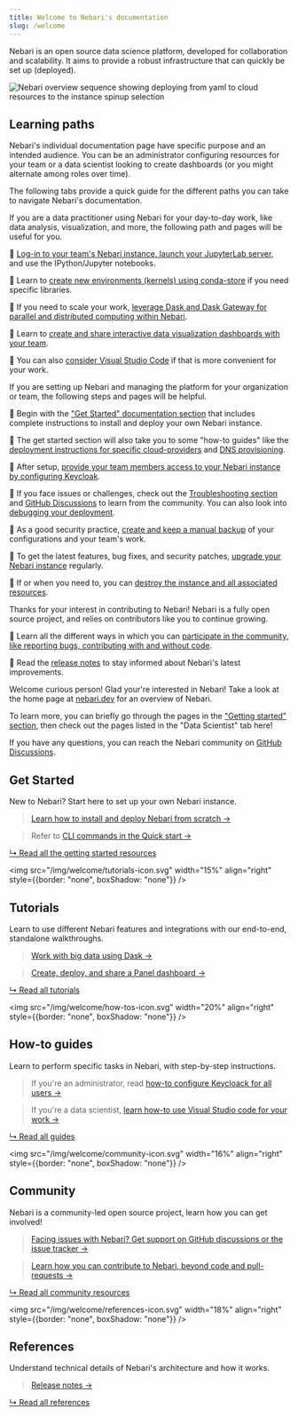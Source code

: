 ```yaml
---
title: Welcome to Nebari's documentation
slug: /welcome
---
```


Nebari is an open source data science platform, developed for collaboration and scalability.
It aims to provide a robust infrastructure that can quickly be set up (deployed).

![Nebari overview sequence showing deploying from yaml to cloud resources to the instance spinup selection](/img/welcome/nebari_overview_sequence.png)

## Learning paths

Nebari's individual documentation page have specific purpose and an intended audience.
You can be an administrator configuring resources for your team or a data scientist looking to create dashboards (or you might alternate among roles over time).

The following tabs provide a quick guide for the different paths you can take to navigate Nebari's documentation.


<Tabs>
  <TabItem value="data-practitioner" label="Data practitioner" default>

If you are a data practitioner using Nebari for your day-to-day work, like data analysis, visualization, and more, the following path and pages will be useful for you.

🔸 [Log-in to your team's Nebari instance, launch your JupyterLab server](/docs/tutorials/login-keycloak), and use the IPython/Jupyter notebooks.

🔸 Learn to [create new environments (kernels) using conda-store](/docs/tutorials/creating-new-environments) if you need specific libraries.

🔸 If you need to scale your work, [leverage Dask and Dask Gateway for parallel and distributed computing within Nebari][using-dask].

🔸 Learn to [create and share interactive data visualization dashboards with your team][create-dashboards].


🔸 You can also [consider Visual Studio Code][using-vscode] if that is more convenient for your work.

  </TabItem>

  <TabItem value="administrator" label="Administrator">

If you are setting up Nebari and managing the platform for your organization or team, the following steps and pages will be helpful.

🔸 Begin with the ["Get Started" documentation section][get-started] that includes complete instructions to install and deploy your own Nebari instance.

🔸 The get started section will also take you to some "how-to guides" like the [deployment instructions for specific cloud-providers](/docs/get-started/cloud-providers) and [DNS provisioning](/docs/how-tos/domain-registry).

🔸 After setup, [provide your team members access to your Nebari instance by configuring Keycloak][configure-keycloak].

🔸 If you face issues or challenges, check out the [Troubleshooting section](/docs/troubleshooting) and [GitHub Discussions][github-discussions] to learn from the community. You can also look into [debugging your deployment](/docs/how-tos/debug-nebari).

🔸 As a good security practice, [create and keep a manual backup](/docs/how-tos/manual-backup) of your configurations and your team's work.

🔸 To get the latest features, bug fixes, and security patches, [upgrade your Nebari instance](/docs/how-tos/nebari-upgrade) regularly.

🔸 If or when you need to, you can [destroy the instance and all associated resources](/docs/how-tos/nebari-destroy).

  </TabItem>

  <TabItem value="contributor" label="Contributor">

Thanks for your interest in contributing to Nebari! Nebari is a fully open source project, and relies on contributors like you to continue growing.

🔸 Learn all the different ways in which you can [participate in the community, like reporting bugs, contributing with and without code][community].

🔸 Read the [release notes][release-notes] to stay informed about Nebari's latest improvements.

  </TabItem>

  <TabItem value="other" label="Just curious">

Welcome curious person! Glad your're interested in Nebari!
Take a look at the home page at [nebari.dev][nebari-home] for an overview of Nebari.

To learn more, you can briefly go through the pages in the ["Getting started" section][get-started], then check out the pages listed in the "Data Scientist" tab here!

If you have any questions, you can reach the Nebari community on [GitHub Discussions][github-discussions].

  </TabItem>
</Tabs>

## Get Started

New to Nebari? Start here to set up your own Nebari instance.

> [Learn how to install and deploy Nebari from scratch →](/docs/get-started/installing-nebari)

> Refer to [CLI commands in the Quick start →](/docs/get-started/quickstart)

<!-- TODO: All a link to Nebari 101 when it's ready. -->

[↳ Read all the getting started resources][get-started]

<img
  src="/img/welcome/tutorials-icon.svg"
  width="15%"
  align="right"
  style={{border: "none", boxShadow: "none"}}
/>

## Tutorials

Learn to use different Nebari features and integrations with our end-to-end, standalone walkthroughs.

> [Work with big data using Dask →][using-dask]

> [Create, deploy, and share a Panel dashboard →][create-dashboards]

[↳ Read all tutorials][tutorials]

<img
  src="/img/welcome/how-tos-icon.svg"
  width="20%"
  align="right"
  style={{border: "none", boxShadow: "none"}}
/>

## How-to guides

Learn to perform specific tasks in Nebari, with step-by-step instructions.

> If you're an administrator, read [how-to configure Keycloack for all users →][configure-keycloak]

> If you're a data scientist, [learn how-to use Visual Studio code for your work →][using-vscode]

[↳ Read all guides][how-tos]

<!-- TODO: Add conceptual guides when ready

<img
  src="/img/welcome/conceptual-guides-icon.svg"
  width="20%"
  align="right"
  style={{border: "none", boxShadow: "none"}}
/>

## Conceptual guides

> TBD

[↳ Read all guides](./) -->

<img
  src="/img/welcome/community-icon.svg"
  width="16%"
  align="right"
  style={{border: "none", boxShadow: "none"}}
/>

## Community

Nebari is a community-led open source project, learn how you can get involved!

> [Facing issues with Nebari? Get support on GitHub discussions or the issue tracker →](./community#getting-support)

> [Learn how you can contribute to Nebari, beyond code and pull-requests →](./community#how-to-contribute)

[↳ Read all community resources][community]

<img
  src="/img/welcome/references-icon.svg"
  width="18%"
  align="right"
  style={{border: "none", boxShadow: "none"}}
/>

## References

<!-- TODO: Add API doc when ready -->

Understand technical details of Nebari's architecture and how it works.

> [Release notes →][release-notes]

[↳ Read all references][references]

<!-- External links -->

[github-discussions]: https://github.com/orgs/nebari-dev/discussions

<!-- Internal links -->

[nebari-home]: https://nebari.dev/
[get-started]: ./category/get-started
[tutorials]: ./tutorials/
[how-tos]: ./how-tos/
[community]: ./community/
[references]: ./references
[release-notes]: ./references/RELEASE
[using-dask]: ./tutorials/using_dask
[using-vscode]: ./how-tos/using-vscode
[configure-keycloak]: ./how-tos/configuring-keycloak
[create-dashboards]: ./tutorials/create-dashboard
